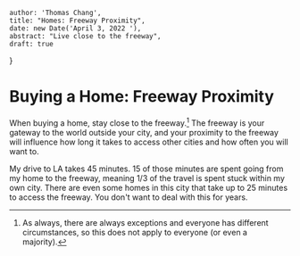 
    author: 'Thomas Chang',
    title: "Homes: Freeway Proximity",
    date: new Date('April 3, 2022 '),
    abstract: "Live close to the freeway",
    draft: true
}

# Buying a Home: Freeway Proximity
When buying a home, stay close to the freeway.[^1] The freeway is your gateway to the world outside your city, and your proximity to the
freeway will influence how long it takes to access other cities and how often you will want to.

My drive to LA takes 45 minutes. 15 of those minutes are spent going from my home to the freeway, meaning 1/3 of the
travel is spent stuck within my own city. There are even some homes in this city that take up to 25 minutes to access the freeway.
You don't want to deal with this for years.

[^1]: As always, there are always exceptions and everyone has different circumstances, so this does not apply to everyone (or even a majority).


